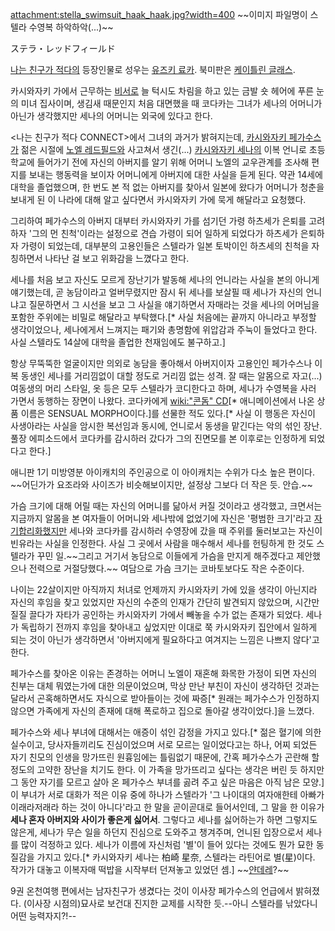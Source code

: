 attachment:stella_swimsuit_haak_haak.jpg?width=400
~~이미지 파일명이 스텔라 수영복 하악하악(...)~~

ステラ・レッドフィールド

[[나는 친구가 적다]]의 등장인물로 성우는 [[유즈키 료카]]. 북미판은 [[케이틀린 글래스]].

카시와자키 가에서 근무하는 [[비서]]로 늘 턱시도 차림을 하고 있는 금발 숏 헤어에 푸른 눈의 미녀 집사이며, 생김새 때문인지 처음 대면했을 때 코다카는 그녀가 세나의 어머니가 아닌가 생각했지만 세나의 어머니는 외국에 있다고 한다.

<나는 친구가 적다 CONNECT>에서 그녀의 과거가 밝혀지는데, [[카시와자키 페가수스]]가 젊은 시절에 [[노엘 레드필드]]와 사고쳐서 생긴(...) [[카시와자키 세나]]의 이복 언니로 초등학교에 들어가기 전에 자신의 아버지를 알기 위해 어머니 노엘의 교우관계를 조사해 편지를 보내는 행동력을 보이자 어머니에게 아버지에 대한 사실을 듣게 된다. 약관 14세에 대학을 졸업했으며, 한 번도 본 적 없는 아버지를 찾아서 일본에 왔다가 어머니가 청춘을 보내게 된 이 나라에 대해 알고 싶다면서 카시와자키 가에 묵게 해달라고 요청했다.

그리하여 페가수스의 아버지 대부터 카시와자키 가를 섬기던 가령 하츠세가 은퇴를 고려하자 '그의 먼 친척'이라는 설정으로 견습 가령이 되어 일하게 되었다가 하츠세가 은퇴하자 가령이 되었는데, 대부분의 고용인들은 스텔라가 일본 토박이인 하츠세의 친척을 자칭하면서 나타난 걸 보고 위화감을 느꼈다고 한다.

세나를 처음 보고 자신도 모르게 장난기가 발동해 세나의 언니라는 사실을 본의 아니게 얘기했는데, 곧 농담이라고 얼버무렸지만 잠시 뒤 세나를 보살필 때 세나가 자신의 언니냐고 질문하면서 그 시선을 보고 그 사실을 얘기하면서 자매라는 것을 세나의 어머님을 포함한 주위에는 비밀로 해달라고 부탁했다.[* 사실 처음에는 끝까지 아니라고 부정할 생각이었으나, 세나에게서 느껴지는 패기와 총명함에 위압감과 주눅이 들었다고 한다. 사실 스텔라도 14살에 대학을 졸업한 천재임에도 불구하고.]

항상 무뚝뚝한 얼굴이지만 의외로 농담을 좋아해서 아버지이자 고용인인 페가수스나 이복 동생인 세나를 거리낌없이 대할 정도로 거리낌 없는 성격. 잘 때는 알몸으로 자고(...) 여동생의 머리 스타일, 옷 등은 모두 스텔라가 코디한다고 하며, 세나가 수영복을 사러 가면서 동행하는 장면이 나왔다. 코다카에게 [[wiki:"콘돔" CD]][* 애니메이션에서 나온 상품 이름은 SENSUAL MORPHO이다.]를 선물한 적도 있다.[* 사실 이 행동은 자신이 사생아라는 사실을 암시한 복선임과 동시에, 언니로서 동생을 맡긴다는 악의 섞인 장난. 풀장 에피소드에서 코다카를 감시하러 갔다가 그의 진면모를 본 이후로는 인정하게 되었다고 한다.]

애니판 1기 미방영분 아이캐치의 주인공으로 이 아이캐치는 수위가 다소 높은 편이다. ~~어딘가가 요조라와 사이즈가 비슷해보이지만, 설정상 그보다 더 작은 듯. 안습.~~

가슴 크기에 대해 어릴 때는 자신의 어머니를 닮아서 커질 것이라고 생각했고, 크면서는 지금까지 알몸을 본 여자들이 어머니와 세나밖에 없었기에 자신은 '평범한 크기'라고 [[자기합리화]]했지만 세나와 코다카를 감시하러 수영장에 갔을 때 주위를 둘러보고는 자신이 빈유라는 사실을 인정한다. 사실 그 곳에서 사람을 매수해서 세나를 헌팅하게 한 것도 스텔라가 꾸민 일.~~그리고 거기서 농담으로 이들에게 가슴을 만지게 해주겠다고 제안했으나 전력으로 거절당했다.~~ 여담으로 가슴 크기는 코바토보다도 작은 수준이다.

나이는 22살이지만 아직까지 처녀로 언제까지 카시와자키 가에 있을 생각이 아닌지라 자신의 후임을 찾고 있었지만 자신의 수준의 인재가 간단히 발견되지 않았으며, 시간만 질질 끌다가 자타가 공인하는 카시와자키 가에서 빼놓을 수가 없는 존재가 되었다. 세나가 독립하기 전까지 후임을 찾아내고 싶었지만 이대로 쭉 카시와자키 집안에서 일하게 되는 것이 아닌가 생각하면서 '아버지에게 필요하다고 여겨지는 느낌은 나쁘지 않다'고 한다.

페가수스를 찾아온 이유는 존경하는 어머니 노엘이 재혼해 화목한 가정이 되면 자신의 친부는 대체 뭐였는가에 대한 의문이었으며, 막상 만난 부친이 자신이 생각하던 것과는 달라서 곤혹해하면서도 자식으로 받아들이는 것에 짜증[* 원래는 페가수스가 인정하지 않으면 가족에게 자신의 존재에 대해 폭로하고 집으로 돌아갈 생각이었다.]을 느꼈다. 

페가수스와 세나 부녀에 대해서는 애증이 섞인 감정을 가지고 있다.[* 젊은 혈기에 의한 실수이고, 당사자들끼리도 진심이었으며 서로 모르는 일이었다고는 하나, 어찌 되었든 자기 친모의 인생을 망가뜨린 원흉임에는 틀림없기 때문에, 간혹 페가수스가 곤란해 할 정도의 고약한 장난을 치기도 한다. 이 가족을 망가뜨리고 싶다는 생각은 버린 듯 하지만 그 동안 자기를 모르고 살아 온 페가수스 부녀를 곯려 주고 싶은 마음은 아직 남은 모양.] 이 부녀가 서로 대화가 적은 이유 중에 하나가 스텔라가 '그 나이대의 여자애한테 아빠가 이래라저래라 하는 것이 아니다'라고 한 말을 곧이곧대로 들어서인데, 그 말을 한 이유가 '''세나 혼자 아버지와 사이가 좋은게 싫어서'''. 그렇다고 세나를 싫어하는가 하면 그렇지도 않은게, 세나가 무슨 일을 하던지 진심으로 도와주고 챙겨주며, 언니된 입장으로서 세나를 많이 걱정하고 있다. 세나가 이름에 자신처럼 '별'이 들어 있다는 것에도 뭔가 묘한 동질감을 가지고 있다.[* 카시와자키 세나는 柏崎 星奈, 스텔라는 라틴어로 별(星)이다. 작가가 대놓고 이복자매 떡밥을 시작부터 던져놓고 있었던 셈.] ~~[[얀데레]]?~~

9권 온천여행 편에서는 남자친구가 생겼다는 것이 이사장 페가수스의 언급에서 밝혀졌다. (이사장 시점의)묘사로 보건대 진지한 교제를 시작한 듯.--아니 스텔라를 낚았다니 어떤 능력자지?!--
